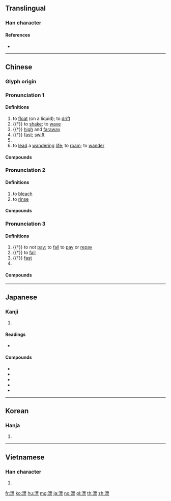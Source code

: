 {{character info/new}}
==Translingual==
{{stroke order|strokes=14}}

===Han character===
{{Han char|rn=85|rad=水|as=11|sn=14|four=31191|canj=EMWF|ids=⿰氵票}}

====References====
* {{Han ref|kx=0644.220|dkj=18102|dj=1053.010|hdz=31720.010|uh=6F02|ud=28418|bh=BA7D|bd=47741}}

----

==Chinese==
{{zh-forms}}

===Glyph origin===
{{Han etym}}

===Pronunciation 1===
{{zh-pron
|m=piāo
|c=piu1
|h=pfs=phêu
|md=piĕu
|mn=phiò
|w=1phiau
|mc=1
|oc=n,1
|cat=v,a
}}

====Definitions====
{{zh-hanzi}}

# to [[float]] (on a liquid); to [[drift]]
# {{†}} to [[shake]]; to [[wave]]
# {{†}} [[high]] and [[faraway]]
# {{†}} [[fast]]; [[swift]]
# {{zh-alt-form|飄|to [[drift]] (in air); to [[blow]]}}
# to [[lead]] a [[wandering]] [[life]]; to [[roam]]; to [[wander]]

====Compounds====
{{zh-der|fold=1|漂泊|漂泛|漂浮|漂海|漂流|漂兒|漂洋過海|漂移|漂游|浮漂|漂漂|流血漂鹵|眾喣漂山|漂搖|海漂杯|漂沙|漂潑|漂然|漂蕩子弟|漂送|漂洋|打水漂兒|漂金|漂淪|漂零蓬斷|漂鳥|漂蕩|漂絮|漂流物|漂沒|漂來戶|漂萍|流血漂杵|隨波漂流|髮漂|魚漂|血流漂杵}}

===Pronunciation 2===
{{zh-pron
|m=piǎo
|c=piu3
|h=pfs=
|md=piéu
|mn=
|w=
|mc=2
|oc=n,2
|cat=v
}}

====Definitions====
{{zh-hanzi}}

# to [[bleach]]
# to [[rinse]]

====Compounds====
{{zh-der|fold=1|漂白|漂白粉|漂染|漂洗|漂白劑|漂母進飯|漂母進食|漂母|漂布}}

===Pronunciation 3===
{{zh-pron
|m=piào
|c=piu3
|h=pfs=
|md=piéu
|mn=qz,xm,zz:piàu
|w=
|mc=2
|oc=n,2
|cat=v
}}

====Definitions====
{{zh-hanzi}}

# {{†}} to not [[pay]]; to [[fail]] to [[pay]] or [[repay]]
# {{†}} to [[fail]]
# {{†}} [[fast]]
# {{zh-only|漂亮|[[beautiful]]}}

====Compounds====
{{zh-der|fold=1|漂亮|漂亮話|漂帳}}

----

==Japanese==

===Kanji===
{{ja-kanji|grade=c|rs=水11}}

# {{defn|lang=ja|sort=水11}}

====Readings====
* {{ja-readings|on=[[ひょう]] (hyō)|kun=[[ただよう]] (tadayou)}}

====Compounds====
* {{ja-r|漂着|ひょうちゃく}}
* {{ja-r|漂白|ひょうはく}}
* {{ja-r|漂白剤|ひょうはくざい}}
* {{ja-r|漂泊|ひょうはく}}
* {{ja-r|漂流|ひょうりゅう}}

----

==Korean==

===Hanja===
{{ko-hanja|hangeul=표|eumhun=|rv=pyo|mr=p'yo|y=phyo}}

# {{defn|lang=ko|sort=水11}}

----

==Vietnamese==

===Han character===
{{vi-hantu|[[phiêu]], [[phều]], [[veo]], [[xẻo]], [[xiêu]], [[pheo]], [[phiếu]], [[phịu]]|rs=水11}}

# {{defn|lang=vi}}

[[fr:漂]]
[[ko:漂]]
[[hu:漂]]
[[mg:漂]]
[[ja:漂]]
[[no:漂]]
[[pl:漂]]
[[th:漂]]
[[zh:漂]]